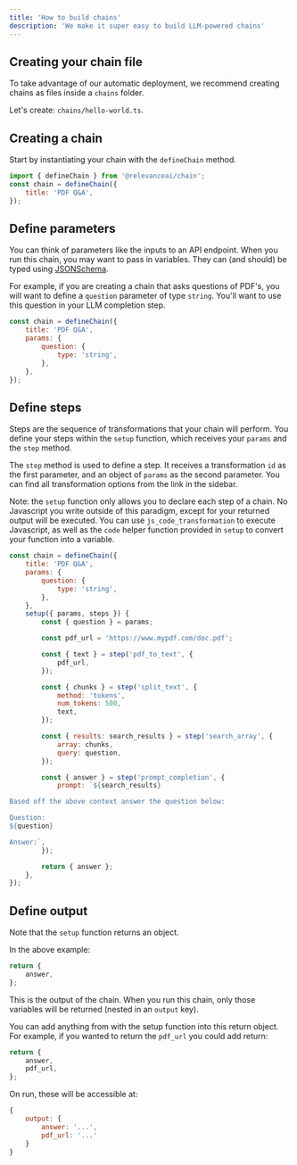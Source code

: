 ```yaml
---
title: 'How to build chains'
description: 'We make it super easy to build LLM-powered chains'
---
```


## Creating your chain file

To take advantage of our automatic deployment, we recommend creating chains as files inside a `chains` folder.

Let's create: `chains/hello-world.ts`.

## Creating a chain

Start by instantiating your chain with the `defineChain` method.

```js
import { defineChain } from '@relevanceai/chain';
const chain = defineChain({
    title: 'PDF Q&A',
});
```

## Define parameters

You can think of parameters like the inputs to an API endpoint. When you run this chain, you may want to pass in variables. They can (and should) be typed using [JSONSchema](https://json-schema.org/understanding-json-schema/reference/type.html).

For example, if you are creating a chain that asks questions of PDF's, you will want to define a `question` parameter of type `string`. You'll want to use this question in your LLM completion step.

```js
const chain = defineChain({
    title: 'PDF Q&A',
    params: {
        question: {
            type: 'string',
        },
    },
});
```

## Define steps

Steps are the sequence of transformations that your chain will perform. You define your steps within the `setup` function, which receives your `params` and the `step` method.

The `step` method is used to define a step. It receives a transformation `id` as the first parameter, and an object of `params` as the second parameter. You can find all transformation options from the link in the sidebar.

Note: the `setup` function only allows you to declare each step of a chain. No Javascript you write outside of this paradigm, except for your returned output will be executed. You can use `js_code_transformation` to execute Javascript, as well as the `code` helper function provided in `setup` to convert your function into a variable.

```js
const chain = defineChain({
    title: 'PDF Q&A',
    params: {
        question: {
            type: 'string',
        },
    },
    setup({ params, steps }) {
        const { question } = params;

        const pdf_url = 'https://www.mypdf.com/doc.pdf';

        const { text } = step('pdf_to_text', {
            pdf_url,
        });

        const { chunks } = step('split_text', {
            method: 'tokens',
            num_tokens: 500,
            text,
        });

        const { results: search_results } = step('search_array', {
            array: chunks,
            query: question,
        });

        const { answer } = step('prompt_completion', {
            prompt: `${search_results}

Based off the above context answer the question below:

Question:
${question}

Answer:`,
        });

        return { answer };
    },
});
```

## Define output

Note that the `setup` function returns an object.

In the above example:

```js
return {
    answer,
};
```

This is the output of the chain. When you run this chain, only those variables will be returned (nested in an `output` key).

You can add anything from with the setup function into this return object. For example, if you wanted to return the `pdf_url` you could add return:

```js
return {
    answer,
    pdf_url,
};
```

On run, these will be accessible at:

```js
{
    output: {
        answer: '...',
        pdf_url: '...'
    }
}
```
